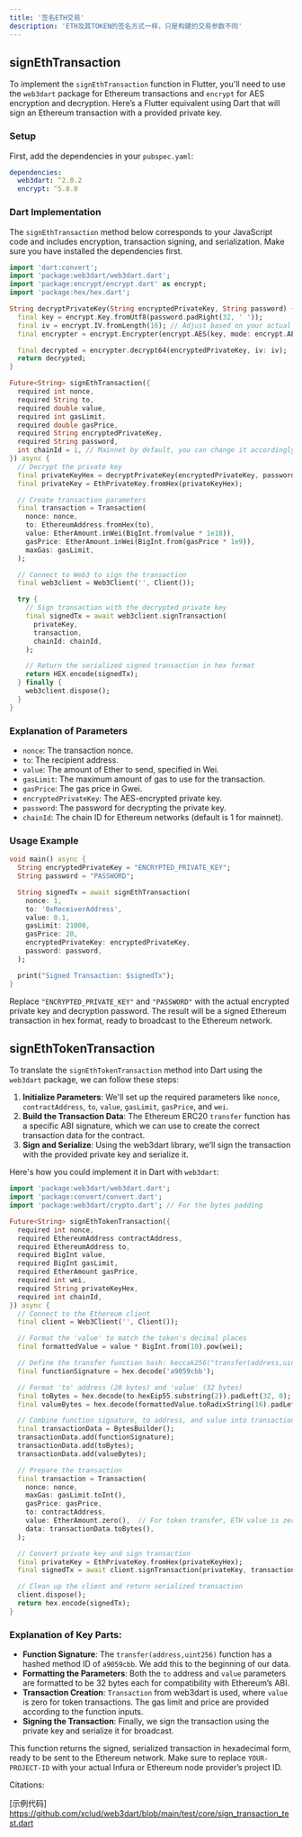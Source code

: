 ```yaml
---
title: '签名ETH交易'
description: 'ETH及其TOKEN的签名方式一样，只是构建的交易参数不同'
---
```

## signEthTransaction
To implement the `signEthTransaction` function in Flutter, you'll need to use the `web3dart` package for Ethereum transactions and `encrypt` for AES encryption and decryption. Here’s a Flutter equivalent using Dart that will sign an Ethereum transaction with a provided private key.

### Setup

First, add the dependencies in your `pubspec.yaml`:

```yaml
dependencies:
  web3dart: ^2.0.2
  encrypt: ^5.0.0
```

### Dart Implementation

The `signEthTransaction` method below corresponds to your JavaScript code and includes encryption, transaction signing, and serialization. Make sure you have installed the dependencies first.

```dart
import 'dart:convert';
import 'package:web3dart/web3dart.dart';
import 'package:encrypt/encrypt.dart' as encrypt;
import 'package:hex/hex.dart';

String decryptPrivateKey(String encryptedPrivateKey, String password) {
  final key = encrypt.Key.fromUtf8(password.padRight(32, ' '));
  final iv = encrypt.IV.fromLength(16); // Adjust based on your actual IV settings
  final encrypter = encrypt.Encrypter(encrypt.AES(key, mode: encrypt.AESMode.cbc));

  final decrypted = encrypter.decrypt64(encryptedPrivateKey, iv: iv);
  return decrypted;
}

Future<String> signEthTransaction({
  required int nonce,
  required String to,
  required double value,
  required int gasLimit,
  required double gasPrice,
  required String encryptedPrivateKey,
  required String password,
  int chainId = 1, // Mainnet by default, you can change it accordingly
}) async {
  // Decrypt the private key
  final privateKeyHex = decryptPrivateKey(encryptedPrivateKey, password);
  final privateKey = EthPrivateKey.fromHex(privateKeyHex);

  // Create transaction parameters
  final transaction = Transaction(
    nonce: nonce,
    to: EthereumAddress.fromHex(to),
    value: EtherAmount.inWei(BigInt.from(value * 1e18)),
    gasPrice: EtherAmount.inWei(BigInt.from(gasPrice * 1e9)),
    maxGas: gasLimit,
  );

  // Connect to Web3 to sign the transaction
  final web3client = Web3Client('', Client());

  try {
    // Sign transaction with the decrypted private key
    final signedTx = await web3client.signTransaction(
      privateKey,
      transaction,
      chainId: chainId,
    );

    // Return the serialized signed transaction in hex format
    return HEX.encode(signedTx);
  } finally {
    web3client.dispose();
  }
}
```

### Explanation of Parameters

- `nonce`: The transaction nonce.
- `to`: The recipient address.
- `value`: The amount of Ether to send, specified in Wei.
- `gasLimit`: The maximum amount of gas to use for the transaction.
- `gasPrice`: The gas price in Gwei.
- `encryptedPrivateKey`: The AES-encrypted private key.
- `password`: The password for decrypting the private key.
- `chainId`: The chain ID for Ethereum networks (default is 1 for mainnet).

### Usage Example

```dart
void main() async {
  String encryptedPrivateKey = "ENCRYPTED_PRIVATE_KEY";
  String password = "PASSWORD";

  String signedTx = await signEthTransaction(
    nonce: 1,
    to: '0xReceiverAddress',
    value: 0.1,
    gasLimit: 21000,
    gasPrice: 20,
    encryptedPrivateKey: encryptedPrivateKey,
    password: password,
  );

  print("Signed Transaction: $signedTx");
}
```

Replace `"ENCRYPTED_PRIVATE_KEY"` and `"PASSWORD"` with the actual encrypted private key and decryption password. The result will be a signed Ethereum transaction in hex format, ready to broadcast to the Ethereum network.

## signEthTokenTransaction

To translate the `signEthTokenTransaction` method into Dart using the `web3dart` package, we can follow these steps:

1. **Initialize Parameters**: We'll set up the required parameters like `nonce`, `contractAddress`, `to`, `value`, `gasLimit`, `gasPrice`, and `wei`.
2. **Build the Transaction Data**: The Ethereum ERC20 `transfer` function has a specific ABI signature, which we can use to create the correct transaction data for the contract.
3. **Sign and Serialize**: Using the web3dart library, we’ll sign the transaction with the provided private key and serialize it.

Here's how you could implement it in Dart with `web3dart`:

```dart
import 'package:web3dart/web3dart.dart';
import 'package:convert/convert.dart';
import 'package:web3dart/crypto.dart'; // For the bytes padding

Future<String> signEthTokenTransaction({
  required int nonce,
  required EthereumAddress contractAddress,
  required EthereumAddress to,
  required BigInt value,
  required BigInt gasLimit,
  required EtherAmount gasPrice,
  required int wei,
  required String privateKeyHex,
  required int chainId,
}) async {
  // Connect to the Ethereum client
  final client = Web3Client('', Client());

  // Format the 'value' to match the token's decimal places
  final formattedValue = value * BigInt.from(10).pow(wei);

  // Define the transfer function hash: keccak256("transfer(address,uint256)").take(4) => 'a9059cbb'
  final functionSignature = hex.decode('a9059cbb');

  // Format 'to' address (20 bytes) and 'value' (32 bytes)
  final toBytes = hex.decode(to.hexEip55.substring(2)).padLeft(32, 0);
  final valueBytes = hex.decode(formattedValue.toRadixString(16).padLeft(64, '0'));

  // Combine function signature, to address, and value into transaction data
  final transactionData = BytesBuilder();
  transactionData.add(functionSignature);
  transactionData.add(toBytes);
  transactionData.add(valueBytes);

  // Prepare the transaction
  final transaction = Transaction(
    nonce: nonce,
    maxGas: gasLimit.toInt(),
    gasPrice: gasPrice,
    to: contractAddress,
    value: EtherAmount.zero(),  // For token transfer, ETH value is zero
    data: transactionData.toBytes(),
  );

  // Convert private key and sign transaction
  final privateKey = EthPrivateKey.fromHex(privateKeyHex);
  final signedTx = await client.signTransaction(privateKey, transaction, chainId: chainId);

  // Clean up the client and return serialized transaction
  client.dispose();
  return hex.encode(signedTx);
}
```

### Explanation of Key Parts:
- **Function Signature**: The `transfer(address,uint256)` function has a hashed method ID of `a9059cbb`. We add this to the beginning of our data.
- **Formatting the Parameters**: Both the `to` address and `value` parameters are formatted to be 32 bytes each for compatibility with Ethereum’s ABI.
- **Transaction Creation**: `Transaction` from web3dart is used, where `value` is zero for token transactions. The gas limit and price are provided according to the function inputs.
- **Signing the Transaction**: Finally, we sign the transaction using the private key and serialize it for broadcast.

This function returns the signed, serialized transaction in hexadecimal form, ready to be sent to the Ethereum network. Make sure to replace `YOUR-PROJECT-ID` with your actual Infura or Ethereum node provider’s project ID.

Citations:

[示例代码] https://github.com/xclud/web3dart/blob/main/test/core/sign_transaction_test.dart